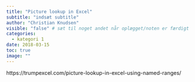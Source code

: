 ```yaml
---
title: "Picture lookup in Excel"
subtitle: "indsæt subtitle"
author: "Christian Knudsen"
visible: "false" # sæt til noget andet når oplægget/noten er færdigt
categories:
  - kategori 1
date: 2018-03-15
toc: true
image: ""
---
```

https://trumpexcel.com/picture-lookup-in-excel-using-named-ranges/